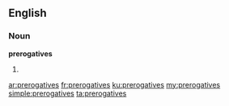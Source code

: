 ==English==

===Noun===
'''prerogatives'''

# {{plural of|prerogative}}

[[ar:prerogatives]]
[[fr:prerogatives]]
[[ku:prerogatives]]
[[my:prerogatives]]
[[simple:prerogatives]]
[[ta:prerogatives]]